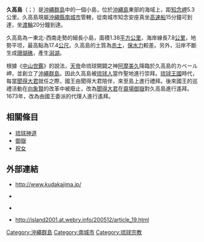{{Infobox islands
| name             = 久高島
| image name       = Kudakajima Island from Sangui of Sefa-Utaki 1.JPG
| image caption    = 從[[齋場御嶽|齋場御嶽]]三庫理遠眺久高島 
| image size       =200px
| image alt        =
| locator map      =Kudaka Island,Nanjo.jpg
| locator map size =250px
| map caption      =日本[[国土交通省|国土交通省]]1977年航空摄影 
| location         = [[太平洋|太平洋]]
| coordinates      = {{coord|26|9|28|N|127|53|12|E|display=inline,title}}
| archipelago      = [[沖繩群島|沖繩群島]]
| total islands    = 
| major islands    = 
| area             = 
| area_km2         =1.38
| area_sqmi        =
| rank             = 
| length           =
| length_km        =
| length_mi        =
| width            =
| width_km         =
| width_mi         =
| coastline        =
| coastline_km     =8.0
| coastline_mi     =
| highest mount    =
| elevation        = 
| elevation_m      = 17.5
| elevation_ft     =
| Country heading  =
| country          = {{JPN}}
| country admin divisions title     =縣 
| country admin divisions           = [[沖繩縣|沖繩縣]]
| country admin divisions title 1   = 市
| country admin divisions 1         = [[南城市|南城市]]
| country admin divisions title 2   = 
| country admin divisions 2         = 
| country capital                   = 
| country largest city              = 
| country largest city population   = 
| country leader title              = 
| country leader name               = 
| country 1                         = 
| country 1 admin divisions title   = 
| country 1 admin divisions         = 
| country 1 admin divisions title 1 = 
| country 1 admin divisions 1       = 
| country 1 admin divisions title 2 = 
| country 1 admin divisions 2       = 
| country 1 capital city            = 
| country 1 largest city            = 
| country 1 largest city population = 
| country 1 leader title            = 
| country 1 leader name             = 
| country 2                         = 
| country 2 admin divisions title   = 
| country 2 admin divisions         =
| country 2 admin divisions title 1 = 
| country 2 admin divisions 1       = 
| country 2 admin divisions title 2 = 
| country 2 admin divisions 2       = 
| country 2 capital city            = 
| country 2 largest city            = 
| country 2 largest city population = 
| country 2 leader title            = 
| country 2 leader name             = 
| demonym          =
| population       = 
| population as of = 
| density_km2      =
| ethnic groups    = 
| website          = 
| additional info  =
}}
{{Lewchewan|kanji=久高島|kana=クダカジマ|romaji=Kudaka-zima}}
'''久高島'''（{{jpn|j=久高島|hg=くだかじま|rm=Kudaka-jima}}；{{ryu|r=久高|kn=クダカ|rm=Kudaka}}）是[[沖繩群島|沖繩群島]]中的一個小島，位於[[沖繩島|沖繩島]]東部的海域上，距[[知念岬|知念岬]]5.3公里。久高島現屬[[沖繩縣|沖繩縣]][[南城市|南城市]]管轄，從南城市知念安座真坐[[高速船|高速船]]15分鐘可到達，坐[[渡輪|渡輪]]20分鐘到達。

久高島為一東北-西南走勢的細長小島，面積1.38[[平方公里|平方公里]]，海岸線長7.8[[公里|公里]]，地勢平坦，最高點為17.4[[公尺|公尺]]。久高島的土質為[[赤土|赤土]]，[[保水力|保水力]]較差。另外，沿岸不斷生成[[珊瑚礁|珊瑚礁]]，產生[[潟湖|潟湖]]。

根據《[[中山世鑑|中山世鑑]]》的說法，[[天帝|天帝]]命琉球開闢之神[[阿摩美久|阿摩美久]]降臨於久高島的カベール岬，並創立了[[沖繩群島|沖繩群島]]。因此久高島被[[琉球人|琉球人]]當作聖地進行崇拜。[[琉球王國|琉球王國]]時代，每當[[聞得大君|聞得大君]]就任之際，國王由聞得大君陪伴，來至島上進行禮拜。後來國王的巡禮活動在[[向象賢|向象賢]]的改革中被廢止，改為[[聞得大君|聞得大君]]在[[齋場御嶽|齋場御嶽]]對久高島進行遙拜。1673年，改為由國王委派的代理人進行遙拜。

== 相關條目 ==
*[[琉球神道|琉球神道]]
*[[御嶽_(琉球)|御嶽]]
*[[祝女|祝女]]

==外部連結==
{{Commonscat|Kudakajima}}
*{{ja}}http://www.kudakajima.jp/ {{Wayback|url=http://www.kudakajima.jp/ |date=20210126175113 }}
*{{ja}}[https://archive.is/20121219053813/http://www5d.biglobe.ne.jp/~kudaka/ {{lang|ja|久高島留学センター}}]
*{{ja}}[https://web.archive.org/web/20090815044538/http://www.okinawatimes.co.jp/spe/sou980630.html {{lang|ja|沖縄タイムス　創刊50周年企画　戦後新聞の足跡}}]
*{{ja}}http://island2001.at.webry.info/200512/article_19.html {{Wayback|url=http://island2001.at.webry.info/200512/article_19.html |date=20200411130906 }}
{{沖繩諸島}}
[[Category:沖繩群島|Category:沖繩群島]]
[[Category:南城市|Category:南城市]]
[[Category:琉球宗教|Category:琉球宗教]]